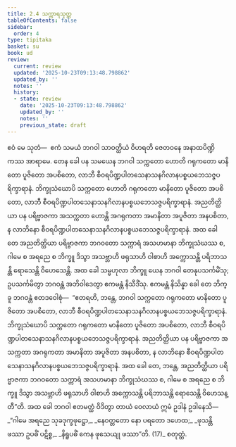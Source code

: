 ```yaml
---
title: 2.4 သက္ကာရသုတ္တ
tableOfContents: false
sidebar:
  order: 4
type: tipitaka
basket: su
book: ud
review:
  current: review
  updated: '2025-10-23T09:13:48.798862'
  updated_by: ''
  notes: ''
  history:
  - state: review
    date: '2025-10-23T09:13:48.798862'
    updated_by: ''
    notes: ''
    previous_state: draft
---
```



<ReviewStatus review={frontmatter.review} showDetails={true} />

<HypothesisAnnotation frontmatter={frontmatter} />

<DynamicBreadcrumb />

<Division number="14" book="ud" e="ch" v="18" p="89">

<Paragraph number="90" book="ud">
ဧဝံ မေ သုတံ—  ဧကံ သမယံ ဘဂဝါ သာဝတ္ထိယံ ဝိဟရတိ ဇေတဝနေ အနာထပိဏ္ဍိကဿ အာရာမေ. တေန ခေါ ပန သမယေန ဘဂဝါ သက္ကတော ဟောတိ ဂရုကတော မာနိတော ပူဇိတော အပစိတော, လာဘီ စီဝရပိဏ္ဍပါတသေနာသနဂိလာနပစ္စယဘေသဇ္ဇပရိက္ခာရာနံ. ဘိက္ခုသံဃောပိ သက္ကတော ဟောတိ ဂရုကတော မာနိတော ပူဇိတော အပစိတော, လာဘီ စီဝရပိဏ္ဍပါတသေနာသနဂိလာနပစ္စယဘေသဇ္ဇပရိက္ခာရာနံ. အညတိတ္ထိယာ ပန ပရိဗ္ဗာဇကာ အသက္ကတာ ဟောန္တိ အဂရုကတာ အမာနိတာ အပူဇိတာ အနပစိတာ, န လာဘိနော စီဝရပိဏ္ဍပါတသေနာသနဂိလာနပစ္စယဘေသဇ္ဇပရိက္ခာရာနံ. အထ ခေါ တေ အညတိတ္ထိယာ ပရိဗ္ဗာဇကာ ဘဂဝတော သက္ကာရံ အသဟမာနာ ဘိက္ခုသံဃဿ စ, ဂါမေ စ အရညေ စ ဘိက္ခူ ဒိသွာ အသဗ္ဘာဟိ ဖရုသာဟိ ဝါစာဟိ အက္ကောသန္တိ ပရိဘာသန္တိ ရောသေန္တိ ဝိဟေသေန္တိ.
</Paragraph>

<Paragraph number="91" book="ud">
အထ ခေါ သမ္ဗဟုလာ ဘိက္ခူ ယေန ဘဂဝါ တေနုပသင်္ကမိံသု; ဥပသင်္ကမိတွာ ဘဂဝန္တံ အဘိဝါဒေတွာ ဧကမန္တံ နိသီဒိံသု. ဧကမန္တံ နိသိန္နာ ခေါ တေ ဘိက္ခူ ဘဂဝန္တံ ဧတဒဝေါစုံ—  “ဧတရဟိ, ဘန္တေ, ဘဂဝါ သက္ကတော ဂရုကတော မာနိတော ပူဇိတော အပစိတော, လာဘီ စီဝရပိဏ္ဍပါတသေနာသနဂိလာနပစ္စယဘေသဇ္ဇပရိက္ခာရာနံ. ဘိက္ခုသံဃောပိ သက္ကတော ဂရုကတော မာနိတော ပူဇိတော အပစိတော, လာဘီ စီဝရပိဏ္ဍပါတသေနာသနဂိလာနပစ္စယဘေသဇ္ဇပရိက္ခာရာနံ. အညတိတ္ထိယာ ပန ပရိဗ္ဗာဇကာ အသက္ကတာ အဂရုကတာ အမာနိတာ အပူဇိတာ အနပစိတာ, န လာဘိနော စီဝရပိဏ္ဍပါတသေနာသနဂိလာနပစ္စယဘေသဇ္ဇပရိက္ခာရာနံ. အထ ခေါ တေ, ဘန္တေ, အညတိတ္ထိယာ ပရိဗ္ဗာဇကာ ဘဂဝတော သက္ကာရံ အသဟမာနာ ဘိက္ခုသံဃဿ စ, ဂါမေ စ အရညေ စ ဘိက္ခူ ဒိသွာ အသဗ္ဘာဟိ ဖရုသာဟိ ဝါစာဟိ အက္ကောသန္တိ ပရိဘာသန္တိ ရောသေန္တိ ဝိဟေသန္တီ”တိ.
</Paragraph>

<Paragraph number="92" book="ud">
အထ ခေါ ဘဂဝါ ဧတမတ္ထံ ဝိဒိတွာ တာယံ ဝေလာယံ ဣမံ ဥဒါနံ ဥဒါနေသိ—
</Paragraph>

<Paragraph number="93" type="verses" book="ud">
_“ဂါမေ အရညေ သုခဒုက္ခဖုဋ္ဌော,_  
_နေဝတ္တတော နော ပရတော ဒဟေထ;_  
_ဖုသန္တိ ဖဿာ ဥပဓိံ ပဋိစ္စ,_  
_နိရူပဓိံ ကေန ဖုသေယျု ဖဿာ”တိ. (17)_  


</Paragraph>
</Division>

<Paragraph number="94" type="center" book="ud">
စတုတ္ထံ.
</Paragraph>